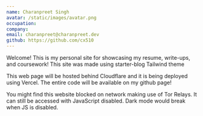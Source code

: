 ```yaml
---
name: Charanpreet Singh
avatar: /static/images/avatar.png
occupation:
company:
email: charanpreet@charanpreet.dev
github: https://github.com/cx510
---
```


Welcome! This is my personal site for showcasing my resume, write-ups, and coursework! This site was made using starter-blog Tailwind theme

This web page will be hosted behind Cloudflare and it is being deployed using Vercel. The entire code will be available on my github page!

You might find this website blocked on network making use of Tor Relays. It can still be accessed with JavaScript disabled. Dark mode would break when JS is disabled.
